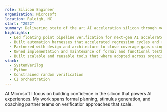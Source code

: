 ```yaml
---
role: Silicon Engineer
organization: Microsoft
location: Raleigh, NC
start: "2022"
summary: Delivering state of the art AI acceleration silicon through verification, automation, and cross-team collaboration.
highlights:
  - Led floating point pipeline verification for next-gen AI accelerator, ensuring correct functionality of the RTL.
  - Built automation harnesses that accelerated regression cycles and reduced manual debug hours across verification teams.
  - Partnered with design and architecture to close coverage gaps using constrained random scenarios and data-driven insights.
  - Owned implementation and maintenance of formal and functional testbenches.
  - Built scalable and reusable tools that where adopted across organization.
stack:
  - SystemVerilog
  - Python
  - Constrained random verification
  - CI orchestration
---
```

At Microsoft I focus on building confidence in the silicon that powers AI experiences. My work spans formal planning, stimulus generation, and coaching partner teams on verification approaches that scale.
